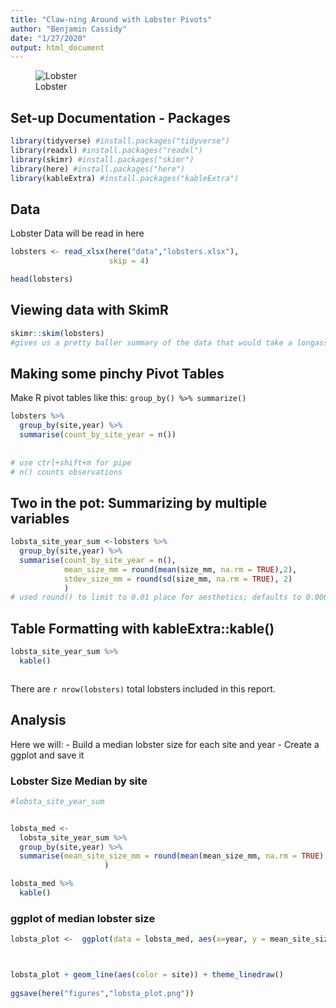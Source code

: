 ```yaml
---
title: "Claw-ning Around with Lobster Pivots"
author: "Benjamin Cassidy"
date: "1/27/2020"
output: html_document
---
```


![Lobster](lobster.jpg) 


## Set-up Documentation - Packages
```r

library(tidyverse) #install.packages("tidyverse")
library(readxl) #install.packages("readxl")
library(skimr) #install.packages("skimr")
library(here) #install.packages("here")
library(kableExtra) #install.packages("kableExtra")

```

## Data

Lobster Data will be read in here

```r

lobsters <- read_xlsx(here("data","lobsters.xlsx"), 
                      skip = 4)

head(lobsters)

```

## Viewing data with SkimR

```r

skimr::skim(lobsters)
#gives us a pretty baller summary of the data that would take a longass fricken time in SQL to write...

```


## Making some pinchy Pivot Tables

Make R pivot tables like this: `group_by() %>% summarize()`

```r

lobsters %>% 
  group_by(site,year) %>% 
  summarise(count_by_site_year = n())
  
  
# use ctrl+shift+m for pipe
# n() counts observations 


```

## Two in the pot: Summarizing by multiple variables

```r

lobsta_site_year_sum <-lobsters %>% 
  group_by(site,year) %>% 
  summarise(count_by_site_year = n(),
            mean_size_mm = round(mean(size_mm, na.rm = TRUE),2),
            stdev_size_mm = round(sd(size_mm, na.rm = TRUE), 2)
            )
# used round() to limit to 0.01 place for aesthetics; defaults to 0.0001 

```

## Table Formatting with kableExtra::kable()

```r

lobsta_site_year_sum %>%
  kable()



```

There are `r nrow(lobsters)` total lobsters included in this report. 


## Analysis
Here we will:
 - Build a median lobster size for each site and year 
 - Create a ggplot and save it


### Lobster Size Median by site
```r

#lobsta_site_year_sum


lobsta_med <-
  lobsta_site_year_sum %>% 
  group_by(site,year) %>% 
  summarise(mean_site_size_mm = round(mean(mean_size_mm, na.rm = TRUE),2),
                     )

lobsta_med %>%
  kable()


```

### ggplot of median lobster size
```r

lobsta_plot <-  ggplot(data = lobsta_med, aes(x=year, y = mean_site_size_mm)) 



lobsta_plot + geom_line(aes(color = site)) + theme_linedraw()
    
ggsave(here("figures","lobsta_plot.png"))

```










